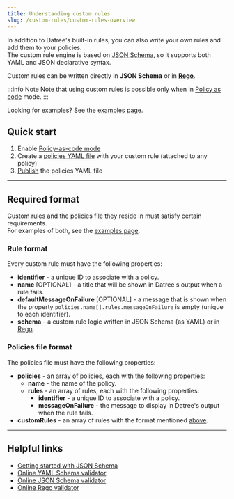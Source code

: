 ```yaml
---
title: Understanding custom rules
slug: /custom-rules/custom-rules-overview
---
```


In addition to Datree's built-in rules, you can also write your own rules and add them to your policies.  
The custom rule engine is based on [JSON Schema](https://json-schema.org/), so it supports both YAML and JSON declarative syntax.

Custom rules can be written directly in **JSON Schema** or in [**Rego**](/custom-rules/rego-support).

:::info Note
Note that using custom rules is possible only when in [Policy as code](/dashboard/policy-as-code) mode.
:::

Looking for examples? See the [examples page](/custom-rules/examples).

## Quick start

1. Enable [Policy-as-code mode](/dashboard/policy-as-code#1-enable-policy-as-code-pac-mode)
2. Create a [policies YAML file](/custom-rules/examples#full-custom-rule-examples) with your custom rule (attached to any policy)
3. [Publish](/dashboard/policy-as-code#2-apply-a-new-policies-configuration) the policies YAML file

---

## Required format

Custom rules and the policies file they reside in must satisfy certain requirements.  
For examples of both, see the [examples page](/custom-rules/examples).

### Rule format

Every custom rule must have the following properties:

- **identifier** - a unique ID to associate with a policy.
- **name** [OPTIONAL] - a title that will be shown in Datree's output when a rule fails.
- **defaultMessageOnFailure** [OPTIONAL] - a message that is shown when the property `policies.name[].rules.messageOnFailure` is empty (unique to each identifier).
- **schema** - a custom rule logic written in JSON Schema (as YAML) or in [Rego](/custom-rules/rego-support).

### Policies file format

The policies file must have the following properties:

- **policies** - an array of policies, each with the following properties:
  - **name** - the name of the policy.
  - **rules** - an array of rules, each with the following properties:
    - **identifier** - a unique ID to associate with a policy.
    - **messageOnFailure** - the message to display in Datree's output when the rule fails.
- **customRules** - an array of rules with the format mentioned [above](/custom-rules/custom-rules-overview#rule-format).

---

<!-- ## Basic examples

Here are some examples of basic use-cases:

1. [Ensure a specific key exists](/custom-rules/examples#ensure-a-specific-key-exists)
2. [Set a minimum value for key of a specific kind](/custom-rules/examples#set-a-minimum-value-for-key-of-a-specific-kind)
3. [Ensure value of a specific key is not one of predefined values](/custom-rules/examples#ensure-value-of-a-specific-key-is-not-one-of-predefined-values)
4. [Ensure a specific key is not found in any container](/custom-rules/examples#ensure-a-specific-key-is-not-found-in-any-container)

Here are three examples of custom rules to showcase how you can set it up:

1.  [Ensure correct environment labels are used](/custom-rules/examples#ensure-correct-environment-labels-are-used)
2.  [Prevent workload from using the (system) default namespaces](/custom-rules/examples#prevent-workload-from-using-the-system-default-namespaces)
3.  [Ensure Deployment has replicas set between 2-10](/custom-rules/examples#ensure-deployment-has-replicas-set-between-2-10)

<br />

:::tip
The provided examples are written in YAML schema, but custom rules can also be specified as JSON strings.
:::

--- -->

## Helpful links

- [Getting started with JSON Schema](https://json-schema.org/learn/getting-started-step-by-step)
- [Online YAML Schema validator](https://yamlschemavalidator.datree.io/)
- [Online JSON Schema validator](https://www.jsonschemavalidator.net/)
- [Online Rego validator](https://play.openpolicyagent.org/)
